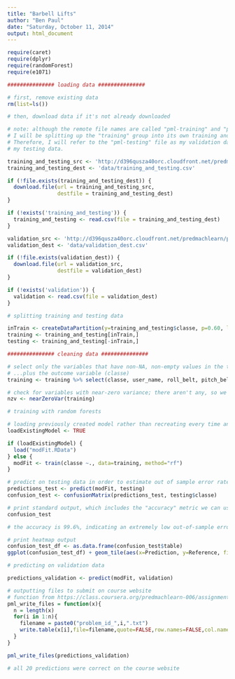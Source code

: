 ```yaml
---
title: "Barbell Lifts"
author: "Ben Paul"
date: "Saturday, October 11, 2014"
output: html_document
---
```


```r

require(caret)
require(dplyr)
require(randomForest)
require(e1071)

```

```r

############### loading data ###############

# first, remove existing data
rm(list=ls())

# then, download data if it's not already downloaded

# note: although the remote file names are called "pml-training" and "pml-testing",
# I will be splitting up the "training" group into its own training and testing subsets.
# Therefore, I will refer to the "pml-testing" file as my validation data rather than
# my testing data.

training_and_testing_src <- 'http://d396qusza40orc.cloudfront.net/predmachlearn/pml-training.csv'
training_and_testing_dest <- 'data/training_and_testing.csv'

if (!file.exists(training_and_testing_dest)) {
  download.file(url = training_and_testing_src,
                destfile = training_and_testing_dest)
}

if (!exists('training_and_testing')) {
  training_and_testing <- read.csv(file = training_and_testing_dest)
}

validation_src <- 'http://d396qusza40orc.cloudfront.net/predmachlearn/pml-testing.csv'
validation_dest <- 'data/validation_dest.csv'

if (!file.exists(validation_dest)) {
  download.file(url = validation_src,
                destfile = validation_dest)
}

if (!exists('validation')) {
  validation <- read.csv(file = validation_dest)
}

```

```r

# splitting training and testing data

inTrain <- createDataPartition(y=training_and_testing$classe, p=0.60, list=FALSE)
training <- training_and_testing[inTrain,]
testing <- training_and_testing[-inTrain,]

```

```r

############### cleaning data ###############

# select only the variables that have non-NA, non-empty values in the testing set
# ...plus the outcome variable (classe)
training <- training %>% select(classe, user_name, roll_belt, pitch_belt, yaw_belt, total_accel_belt, gyros_belt_x, gyros_belt_y, gyros_belt_z, accel_belt_x, accel_belt_y, accel_belt_z, magnet_belt_x, magnet_belt_y, magnet_belt_z, roll_arm, pitch_arm, yaw_arm, total_accel_arm, gyros_arm_x, gyros_arm_y, gyros_arm_z, accel_arm_x, accel_arm_y, accel_arm_z, magnet_arm_x, magnet_arm_y, magnet_arm_z, roll_dumbbell, pitch_dumbbell, yaw_dumbbell, total_accel_dumbbell, gyros_dumbbell_x, gyros_dumbbell_y, gyros_dumbbell_z, accel_dumbbell_x, accel_dumbbell_y, accel_dumbbell_z, magnet_dumbbell_x, magnet_dumbbell_y, magnet_dumbbell_z, roll_forearm, pitch_forearm, yaw_forearm, total_accel_forearm, gyros_forearm_x, gyros_forearm_y, gyros_forearm_z, accel_forearm_x, accel_forearm_y, accel_forearm_z, magnet_forearm_x, magnet_forearm_y, magnet_forearm_z)

# check for variables with near-zero variance; there aren't any, so we don't have to remove any
nzv <- nearZeroVar(training)
```

```r

# training with random forests

# loading previously created model rather than recreating every time and waiting an hour
loadExistingModel <- TRUE

if (loadExistingModel) {
  load("modFit.RData")
} else {
  modFit <- train(classe ~., data=training, method="rf")
}

```

```r

# predict on testing data in order to estimate out of sample error rate
predictions_test <- predict(modFit, testing)
confusion_test <- confusionMatrix(predictions_test, testing$classe)

# print standard output, which includes the "accuracy" metric we can use to estimate out-of-sample error rate
confusion_test

# the accuracy is 99.6%, indicating an extremely low out-of-sample error rate of 0.4%.

# print heatmap output
confusion_test_df <- as.data.frame(confusion_test$table)
ggplot(confusion_test_df) + geom_tile(aes(x=Prediction, y=Reference, fill=Freq)) + geom_text(aes(x=Prediction,y=Reference,label=Freq)) + scale_fill_gradient(low="white",high="red",breaks=seq(from=0, to=max(confusion_test_df$Freq), by=max(confusion_test_df$Freq)))

```

```r

# predicting on validation data

predictions_validation <- predict(modFit, validation)

```

```r

# outputting files to submit on course website
# function from https://class.coursera.org/predmachlearn-006/assignment/view?assignment_id=5
pml_write_files = function(x){
  n = length(x)
  for(i in 1:n){
    filename = paste0("problem_id_",i,".txt")
    write.table(x[i],file=filename,quote=FALSE,row.names=FALSE,col.names=FALSE)
  }
}

pml_write_files(predictions_validation)

# all 20 predictions were correct on the course website

```
